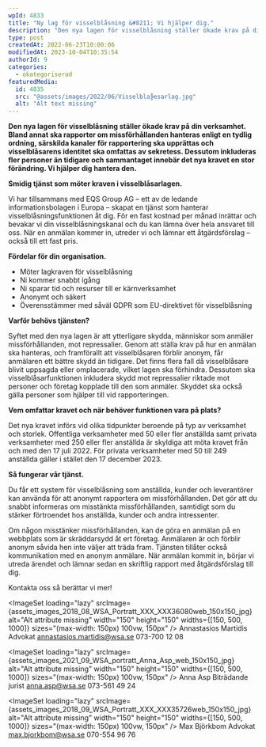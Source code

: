 ```yaml
---
wpId: 4833
title: "Ny lag för visselblåsning &#8211; Vi hjälper dig."
description: "Den nya lagen för visselblåsning ställer ökade krav på din verksamhet. Bland annat ska rapporter om missförhållanden hanteras enligt en tydlig ordning, särskilda kanaler för rapportering ska upprättas och visselblåsarens&hellip;"
type: post
createdAt: 2022-06-23T10:00:06
modifiedAt: 2023-10-04T10:35:54
authorId: 9
categories:
  - okategoriserad
featuredMedia:
  id: 4835
  src: "@assets/images/2022/06/Visselbla╠esarlag.jpg"
  alt: "Alt text missing"
---
```




**Den nya lagen för visselblåsning ställer ökade krav på din verksamhet. Bland annat ska rapporter om missförhållanden hanteras enligt en tydlig ordning, särskilda kanaler för rapportering ska upprättas och visselblåsarens identitet ska omfattas av sekretess. Dessutom inkluderas fler personer än tidigare och sammantaget innebär det nya kravet en stor förändring. Vi hjälper dig hantera den.**

**Smidig tjänst som möter kraven i visselblåsarlagen.**

Vi har tillsammans med EQS Group AG – ett av de ledande informationsbolagen i Europa – skapat en tjänst som hanterar visselblåsningsfunktionen åt dig. För en fast kostnad per månad inrättar och bevakar vi din visselblåsningskanal och du kan lämna över hela ansvaret till oss. När en anmälan kommer in, utreder vi och lämnar ett åtgärdsförslag – också till ett fast pris.

**Fördelar för din organisation.**

- Möter lagkraven för visselblåsning
- Ni kommer snabbt igång
- Ni sparar tid och resurser till er kärnverksamhet
- Anonymt och säkert
- Överensstämmer med såväl GDPR som EU-direktivet för visselblåsning

**Varför behövs tjänsten?**

Syftet med den nya lagen är att ytterligare skydda, människor som anmäler missförhållanden, mot repressalier. Genom att ställa krav på hur en anmälan ska hanteras, och framförallt att visselblåsaren förblir anonym, får anmälaren ett bättre skydd än tidigare. Det finns flera fall då visselblåsare blivit uppsagda eller omplacerade, vilket lagen ska förhindra. Dessutom ska visselblåsarfunktionen inkludera skydd mot repressalier riktade mot personer och företag kopplade till den som anmäler. Skyddet ska också gälla personer som hjälper till vid rapporteringen.

**Vem omfattar kravet och när behöver funktionen vara på plats?**

Det nya kravet införs vid olika tidpunkter beroende på typ av verksamhet och storlek. Offentliga verksamheter med 50 eller fler anställda samt privata verksamheter med 250 eller fler anställda är skyldiga att möta kravet från och med den 17 juli 2022. För privata verksamheter med 50 till 249 anställda gäller i stället den 17 december 2023.

**Så fungerar vår tjänst.**

Du får ett system för visselblåsning som anställda, kunder och leverantörer kan använda för att anonymt rapportera om missförhållanden. Det gör att du snabbt informeras om misstänkta missförhållanden, samtidigt som du stärker förtroendet hos anställda, kunder och andra intressenter.

Om någon misstänker missförhållanden, kan de göra en anmälan på en webbplats som är skräddarsydd åt ert företag. Anmälaren är och förblir anonym såvida hen inte väljer att träda fram. Tjänsten tillåter också kommunikation med en anonym anmälare. När anmälan kommit in, börjar vi utreda ärendet och lämnar sedan en skriftlig rapport med åtgärdsförslag till dig.

Kontakta oss så berättar vi mer!

<ImageSet
  loading="lazy"
  srcImage={assets_images_2018_08_WSA_Portratt_XXX_XXX36080web_150x150_jpg}
  alt="Alt attribute missing"
  width="150"
  height="150"
  widths={[150, 500, 1000]}
  sizes="(max-width: 150px) 100vw, 150px"
/>
Annastasios Martidis Advokat [annastasios.martidis@wsa.se](mailto:annastasios.martidis@wsa.se)
073-700 12 08

<ImageSet
  loading="lazy"
  srcImage={assets_images_2021_09_WSA_portratt_Anna_Asp_web_150x150_jpg}
  alt="Alt attribute missing"
  width="150"
  height="150"
  widths={[150, 500, 1000]}
  sizes="(max-width: 150px) 100vw, 150px"
/>
Anna Asp Biträdande jurist [anna.asp@wsa.se](mailto:anna.asp@wsa.se) 073-561 49 24

<ImageSet
  loading="lazy"
  srcImage={assets_images_2018_09_WSA_Portratt_XXX_XXX35726web_150x150_jpg}
  alt="Alt attribute missing"
  width="150"
  height="150"
  widths={[150, 500, 1000]}
  sizes="(max-width: 150px) 100vw, 150px"
/>
Max Björkbom Advokat [max.bjorkbom@wsa.se](mailto:max.bjorkbom@wsa.se) 070-554 96
76
